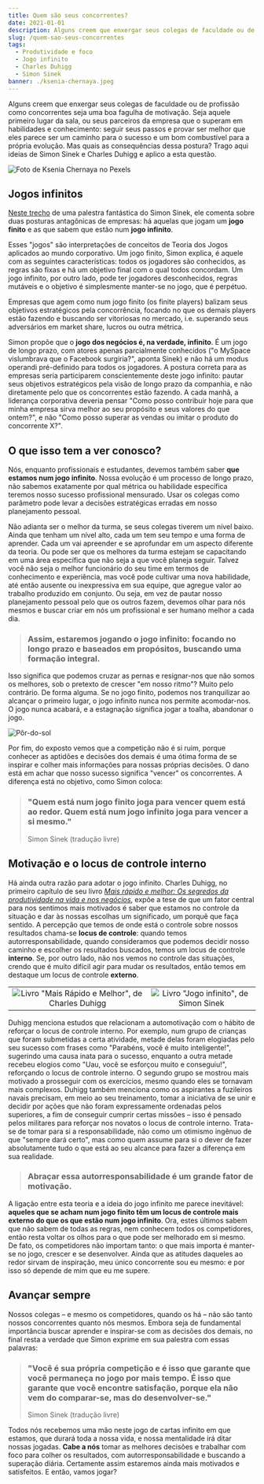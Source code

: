 ```yaml
---
title: Quem são seus concorrentes?
date: 2021-01-01
description: Alguns creem que enxergar seus colegas de faculdade ou de profissão como concorrentes seja uma boa fagulha de motivação. Seja aquele primeiro lugar da sala, ou seus parceiros da empresa que o superam em habilidades e conhecimento seguir seus passos e provar ser melhor que eles parece ser um caminho para o sucesso e um bom combustível para a própria evolução. Mas quais as consequências dessa postura? Trago aqui ideias de Simon Sinek e Charles Duhigg e aplico a esta questão.
slug: /quem-sao-seus-concorrentes
tags:
  - Produtividade e foco
  - Jogo infinito
  - Charles Duhigg
  - Simon Sinek
banner: ./ksenia-chernaya.jpeg
---
```


Alguns creem que enxergar seus colegas de faculdade ou de profissão como concorrentes seja uma boa fagulha de motivação. Seja aquele primeiro lugar da sala, ou seus parceiros da empresa que o superam em habilidades e conhecimento: seguir seus passos e provar ser melhor que eles parece ser um caminho para o sucesso e um bom combustível para a própria evolução. Mas quais as consequências dessa postura? Trago aqui ideias de Simon Sinek e Charles Duhigg e aplico a esta questão.

![Foto de Ksenia Chernaya no Pexels](./ksenia-chernaya.jpeg)

## Jogos infinitos

[Neste trecho](https://www.youtube.com/watch?v=KbYzF6Zy5tY) de uma palestra fantástica do Simon Sinek, ele comenta sobre duas posturas antagônicas de empresas: há aquelas que jogam um **jogo finito** e as que sabem que estão num **jogo infinito**.

Esses "jogos" são interpretações de conceitos de Teoria dos Jogos aplicados ao mundo corporativo. Um jogo finito, Simon explica, é aquele com as seguintes características: todos os jogadores são conhecidos, as regras são fixas e há um objetivo final com o qual todos concordam. Um jogo infinito, por outro lado, pode ter jogadores desconhecidos, regras mutáveis e o objetivo é simplesmente manter-se no jogo, que é perpétuo.

Empresas que agem como num jogo finito (os finite players) balizam seus objetivos estratégicos pela concorrência, focando no que os demais players estão fazendo e buscando ser vitoriosas no mercado, i.e. superando seus adversários em market share, lucros ou outra métrica.

Simon propõe que o **jogo dos negócios é, na verdade, infinito**. É um jogo de longo prazo, com atores apenas parcialmente conhecidos ("o MySpace vislumbrava que o Facebook surgiria?", aponta Sinek) e não há um modus operandi pré-definido para todos os jogadores. A postura correta para as empresas seria participarem conscientemente deste jogo infinito: pautar seus objetivos estratégicos pela visão de longo prazo da companhia, e não diretamente pelo que os concorrentes estão fazendo. A cada manhã, a liderança corporativa deveria pensar "Como posso contribuir hoje para que minha empresa sirva melhor ao seu propósito e seus valores do que ontem?", e não "Como posso superar as vendas ou imitar o produto do concorrente X?".

## O que isso tem a ver conosco?

Nós, enquanto profissionais e estudantes, devemos também saber **que estamos num jogo infinito**. Nossa evolução é um processo de longo prazo, não sabemos exatamente por qual métrica ou habilidade específica teremos nosso sucesso profissional mensurado. Usar os colegas como parâmetro pode levar a decisões estratégicas erradas em nosso planejamento pessoal.

Não adianta ser o melhor da turma, se seus colegas tiverem um nível baixo. Ainda que tenham um nível alto, cada um tem seu tempo e uma forma de aprender. Cada um vai apreender e se aprofundar em um aspecto diferente da teoria. Ou pode ser que os melhores da turma estejam se capacitando em uma área específica que não seja a que você planeja seguir. Talvez você não seja o melhor funcionário do seu time em termos de conhecimento e experiência, mas você pode cultivar uma nova habilidade, até então ausente ou inexpressiva em sua equipe, que agregue valor ao trabalho produzido em conjunto. Ou seja, em vez de pautar nosso planejamento pessoal pelo que os outros fazem, devemos olhar para nós mesmos e buscar criar em nós um profissional e ser humano melhor a cada dia.

> ### Assim, estaremos jogando o jogo infinito: focando no longo prazo e baseados em propósitos, buscando uma formação integral.

Isso significa que podemos cruzar as pernas e resignar-nos que não somos os melhores, sob o pretexto de crescer "em nosso ritmo"? Muito pelo contrário. De forma alguma. Se no jogo finito, podemos nos tranquilizar ao alcançar o primeiro lugar, o jogo infinito nunca nos permite acomodar-nos. O jogo nunca acabará, e a estagnação significa jogar a toalha, abandonar o jogo.

![Pôr-do-sol](./sunset.jpeg)

Por fim, do exposto vemos que a competição não é si ruim, porque conhecer as aptidões e decisões dos demais é uma ótima forma de se inspirar e colher mais informações para nossas próprias decisões. O dano está em achar que nosso sucesso significa "vencer" os concorrentes. A diferença está no objetivo, como Simon coloca:

> ### "Quem está num jogo finito joga para vencer quem está ao redor. Quem está num jogo infinito joga para vencer a si mesmo."
> Simon Sinek (tradução livre)

## Motivação e o locus de controle interno

Há ainda outra razão para adotar o jogo infinito. Charles Duhigg, no primeiro capítulo de seu livro *[Mais rápido e melhor: Os segredos da produtividade na vida e nos negócios](https://www.amazon.com.br/Mais-r%C3%A1pido-melhor-Segredos-Produtividade/dp/8547000089/ref=asc_df_8547000089/?tag=googleshopp00-20&linkCode=df0&hvadid=379728838318&hvpos=&hvnetw=g&hvrand=4045033869979697656&hvpone=&hvptwo=&hvqmt=&hvdev=c&hvdvcmdl=&hvlocint=&hvlocphy=1001625&hvtargid=pla-1003008357992&psc=1)*, expõe a tese de que um fator central para nos sentimos mais motivados é saber que estamos no controle da situação e dar às nossas escolhas um significado, um porquê que faça sentido. A percepção que temos de onde está o controle sobre nossos resultados chama-se **locus de controle**: quando temos autorresponsabilidade, quando consideramos que podemos decidir nosso caminho e escolher os resultados buscados, temos um locus de controle **interno**. Se, por outro lado, não nos vemos no controle das situações, crendo que é muito difícil agir para mudar os resultados, então temos em destaque um locus de controle **externo**.

|           |   |  
:-------------------------:|:-------------------------:
![Livro "Mais Rápido e Melhor", de Charles Duhigg](./mais-rapido-e-melhor.jpg)  |  ![Livro "Jogo infinito", de Simon Sinek](./jogo-infinito.jpg)

Duhigg menciona estudos que relacionam a automotivação com o hábito de reforçar o locus de controle interno. Por exemplo, num grupo de crianças que foram submetidas a certa atividade, metade delas foram elogiadas pelo seu sucesso com frases como "Parabéns, você é muito inteligente!", sugerindo uma causa inata para o sucesso, enquanto a outra metade recebeu elogios como "Uau, você se esforçou muito e conseguiu!", reforçando o locus de controle interno. O segundo grupo se mostrou mais motivado a prosseguir com os exercícios, mesmo quando eles se tornavam mais complexos. Duhigg também menciona como os aspirantes a fuzileiros navais precisam, em meio ao seu treinamento, tomar a iniciativa de se unir e decidir por ações que não foram expressamente ordenadas pelos superiores, a fim de conseguir cumprir certas missões – isso é pensado pelos militares para reforçar nos novatos o locus de controle interno. Trata-se de tomar para si a responsabilidade, não como um otimismo ingênuo de que "sempre dará certo", mas como quem assume para si o dever de fazer absolutamente tudo o que está ao seu alcance para fazer a diferença em sua realidade.

> ### Abraçar essa autorresponsabilidade é um grande fator de motivação.

A ligação entre esta teoria e a ideia do jogo infinito me parece inevitável: **aqueles que se acham num jogo finito têm um locus de controle mais externo do que os que estão num jogo infinito**. Ora, estes últimos sabem que não sabem de todas as regras, nem conhecem todos os competidores, então resta voltar os olhos para o que pode ser melhorado em si mesmo. De fato, os competidores não importam tanto: o que mais importa é manter-se no jogo, crescer e se desenvolver. Ainda que as atitudes daqueles ao redor sirvam de inspiração, meu único concorrente sou eu mesmo: e por isso só depende de mim que eu me supere.

## Avançar sempre

Nossos colegas – e mesmo os competidores, quando os há – não são tanto nossos concorrentes quanto nós mesmos. Embora seja de fundamental importância buscar aprender e inspirar-se com as decisões dos demais, no final resta a verdade que Simon exprime em sua palestra com essas palavras:

> ### "Você é sua própria competição e é isso que garante que você permaneça no jogo por mais tempo. É isso que garante que você encontre satisfação, porque ela não vem do comparar-se, mas do desenvolver-se."
> Simon Sinek (tradução livre)

Todos nós recebemos uma mão neste jogo de cartas infinito em que estamos, que durará toda a nossa vida, e nossa mentalidade irá ditar nossas jogadas. **Cabe a nós** tomar as melhores decisões e trabalhar com foco para colher os resultados, com autorresponsabilidade e buscando a superação diária. Certamente assim estaremos ainda mais motivados e satisfeitos. E então, vamos jogar?
